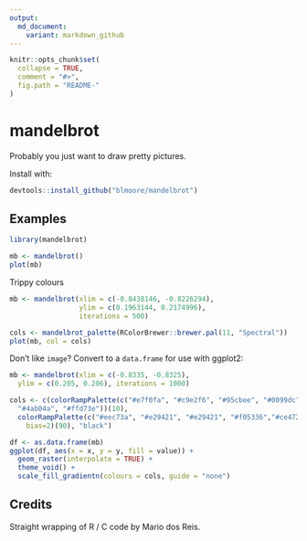 ```yaml
---
output:
  md_document:
    variant: markdown_github
---
```


<!-- README.md is generated from README.Rmd. Please edit that file -->

```r
knitr::opts_chunk$set(
  collapse = TRUE,
  comment = "#>",
  fig.path = "README-"
)
```

# mandelbrot

Probably you just want to draw pretty pictures.

Install with:

```r
devtools::install_github("blmoore/mandelbrot")
```

## Examples

```r
library(mandelbrot)

mb <- mandelbrot()
plot(mb)
```

Trippy colours
```r
mb <- mandelbrot(xlim = c(-0.8438146, -0.8226294),
                 ylim = c(0.1963144, 0.2174996), 
                 iterations = 500)

cols <- mandelbrot_palette(RColorBrewer::brewer.pal(11, "Spectral"))
plot(mb, col = cols)
```

Don't like `image`? Convert to a `data.frame` for use with ggplot2:

```r

mb <- mandelbrot(xlim = c(-0.8335, -0.8325),
  ylim = c(0.205, 0.206), iterations = 1000)

cols <- c(colorRampPalette(c("#e7f0fa", "#c9e2f6", "#95cbee", "#0099dc",
  "#4ab04a", "#ffd73e"))(10),
  colorRampPalette(c("#eec73a", "#e29421", "#e29421", "#f05336","#ce472e"),
    bias=2)(90), "black")

df <- as.data.frame(mb)
ggplot(df, aes(x = x, y = y, fill = value)) +
  geom_raster(interpolate = TRUE) + 
  theme_void() + 
  scale_fill_gradientn(colours = cols, guide = "none")

```

## Credits

Straight wrapping of R / C code by Mario dos Reis.
